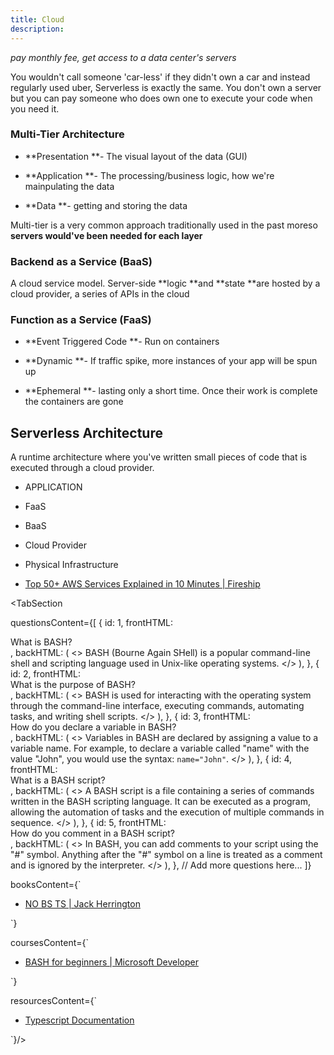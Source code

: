 ```yaml
---
title: Cloud
description: 
---
```





*pay monthly fee, get access to a data center's servers*

You wouldn't call someone 'car-less' if they didn't own a car and instead regularly used uber, Serverless is exactly the same. You don't own a server but you can pay someone who does own one to execute your code when you need it.

### Multi-Tier Architecture

-   **Presentation **- The visual layout of the data (GUI)

-   **Application **- The processing/business logic, how we're mainpulating the data

-   **Data **- getting and storing the data

Multi-tier is a very common approach traditionally used in the past moreso **servers would've been needed for each layer**

### **Backend as a Service (BaaS)**

A cloud service model. Server-side **logic **and **state **are hosted by a cloud provider, a series of APIs in the cloud

### **Function as a Service (FaaS)**

-   **Event Triggered Code **- Run on containers

-   **Dynamic **- If traffic spike, more instances of your app will be spun up

-   **Ephemeral **- lasting only a short time. Once their work is complete the containers are gone

Serverless Architecture
-----------------------

A runtime architecture where you've written small pieces of code that is executed through a cloud provider.

-   APPLICATION

-   FaaS

-   BaaS

-   Cloud Provider

-   Physical Infrastructure



- [Top 50+ AWS Services Explained in 10 Minutes | Fireship    ](https://www.youtube.com/watch?v=JIbIYCM48to&t=151s)


<TabSection  

questionsContent={[
  {
    id: 1,
    frontHTML: <div>What is BASH?</div>,
    backHTML: (
      <>
        BASH (Bourne Again SHell) is a popular command-line shell and scripting language used in Unix-like operating systems.
      </>
    ),
  },
  {
    id: 2,
    frontHTML: <div>What is the purpose of BASH?</div>,
    backHTML: (
      <>
        BASH is used for interacting with the operating system through the command-line interface, executing commands, automating tasks, and writing shell scripts.
      </>
    ),
  },
  {
    id: 3,
    frontHTML: <div>How do you declare a variable in BASH?</div>,
    backHTML: (
      <>
        Variables in BASH are declared by assigning a value to a variable name. For example, to declare a variable called "name" with the value "John", you would use the syntax: <code>name="John"</code>.
      </>
    ),
  },
  {
    id: 4,
    frontHTML: <div>What is a BASH script?</div>,
    backHTML: (
      <>
        A BASH script is a file containing a series of commands written in the BASH scripting language. It can be executed as a program, allowing the automation of tasks and the execution of multiple commands in sequence.
      </>
    ),
  },
  {
    id: 5,
    frontHTML: <div>How do you comment in a BASH script?</div>,
    backHTML: (
      <>
        In BASH, you can add comments to your script using the "#" symbol. Anything after the "#" symbol on a line is treated as a comment and is ignored by the interpreter.
      </>
    ),
  },
  // Add more questions here...
]}


booksContent={` 

- [NO BS TS | Jack Herrington](https://no-bs-ts.myshopify.com/)

`} 

coursesContent={`
-   [BASH for beginners | Microsoft Developer](https://www.youtube.com/playlist?list=PLlrxD0HtieHh9ZhrnEbZKhzk0cetzuX7l)

`}

resourcesContent={` 

-   [Typescript Documentation](https://www.typescriptlang.org/docs/)


`}/>





  
